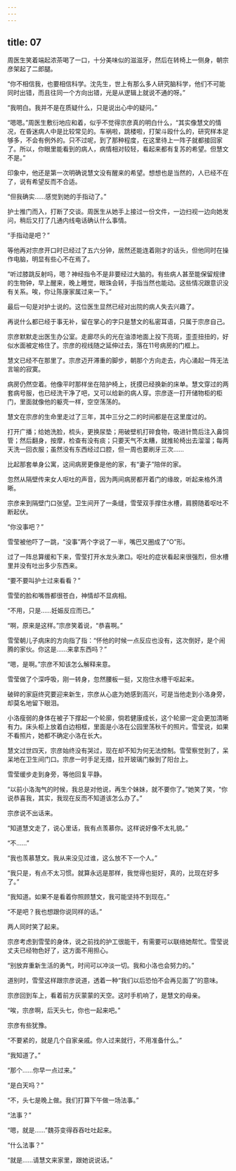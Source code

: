 ```yaml
---
---
---
```

title: 07
---




周医生笑着端起浓茶喝了一口，十分美味似的滋滋牙，然后在转椅上一侧身，朝宗彦架起了二郎腿。

“你不相信我，也要相信科学。沈先生，世上有那么多人研究脑科学，他们不可能同时出错，而且往同一个方向出错，光是从逻辑上就说不通的呀。”

“我明白。我并不是在质疑什么，只是说出心中的疑问。”

“嗯嗯。”周医生敷衍地应和着，似乎不觉得宗彦真的明白什么，“其实像慧文的情况，在昏迷病人中是比较常见的。车祸啦，跳楼啦，打架斗殴什么的，研究样本足够多，不会有例外的。只不过呢，到了那种程度，在这里待上一阵子就都接回家了。所以，你眼里能看到的病人，病情相对较轻，看起来都有复苏的希望。但慧文不是。”

印象中，他还是第一次明确说慧文没有醒来的希望。想想也是当然的，人已经不在了，说有希望反而不合适。

“但我确实……感觉到她的手指动了。”

护士推门而入，打断了交谈。周医生从她手上接过一份文件，一边扫视一边向她发问，稍后又打了几通内线电话确认什么事情。

“手指动是吧？”

等他再对宗彦开口时已经过了五六分钟，居然还能连着刚才的话头，但他同时在操作电脑，明显有些心不在焉了。

“听过膝跳反射吗，嗯？神经指令不是非要经过大脑的。有些病人甚至能保留规律的生物钟，早上醒来，晚上睡觉，眼珠会转，手指当然也能动。这些情况跟意识没有关系。唉，你让陈康家属过来一下。”

最后一句是对护士说的。这位医生显然已经对出院的病人失去兴趣了。

再说什么都已经于事无补，留在掌心的字只是慧文的私密耳语，只属于宗彦自己。

宗彦默默走出医生办公室。走廊尽头的光在油漆地面上投下亮斑，歪歪扭扭的，好似水面被定格住了。宗彦的视线随之延伸过去，落在11号病房的门框上。

慧文已经不在那里了。宗彦迈开滞重的脚步，朝那个方向走去，内心涌起一阵无法言喻的寂寞。

病房仍然空着。他像平时那样坐在陪护椅上，抚摸已经换新的床单。慧文穿过的两套病号服，也已经洗干净了吧，又可以给新的病人穿。宗彦逐一打开储物柜的柜门，里面就像他的躯壳一样，空空荡荡的。

慧文在宗彦的生命里走过了三年，其中三分之二的时间都是在这里度过的。

打开广播；给她洗脸，梳头，更换尿垫；用破壁机打碎食物，吸进针筒后注入鼻饲管；然后翻身，按摩，检查有没有痰；只要天气不太糟，就推轮椅出去溜溜；每两天洗一回衣服；虽然没有东西经过口腔，但一周也要刷牙三次……

比起那套单身公寓，这间病房更像是他的家，有“妻子”陪伴的家。

忽然从隔壁传来女人呕吐的声音，因为两间病房都开着门的缘故，听起来格外清晰。

宗彦来到隔壁门口张望。卫生间开了一条缝，雪莹双手撑住水槽，肩膀随着呕吐不断起伏。

“你没事吧？”

雪莹被他吓了一跳，“没事”两个字说了一半，嘴巴又圈成了“O”形。

过了一阵总算缓和下来，雪莹打开水龙头漱口。呕吐的症状看起来很强烈，但水槽里并没有吐出多少东西来。

“要不要叫护士过来看看？”

雪莹的脸和嘴唇都很苍白，神情却不显病相。

“不用，只是……妊娠反应而已。”

“啊，原来是这样。”宗彦笑着说，“恭喜啊。”

雪莹朝儿子病床的方向指了指：“怀他的时候一点反应也没有，这次倒好，是个闹腾的家伙。你这是……来拿东西吗？”

“嗯，是啊。”宗彦不知该怎么解释来意。

雪莹做了个深呼吸，刚一转身，忽然腰板一挺，又抱住水槽干呕起来。

破碎的家庭终究要迎来新生，宗彦从心底为她感到高兴，可是当他走到小洛身旁，却莫名地留下眼泪。

小洛瘦弱的身体在被子下撑起一个轮廓，倘若健康成长，这个轮廓一定会更加清晰有力。床头柜上放着白边相框，里面是小洛在公园里荡秋千的照片。雪莹说，如果不看照片，她都不确定小洛在长大。

慧文过世四天，宗彦始终没有哭过，现在却不知为何无法控制。雪莹察觉到了，呆呆地在卫生间门口。宗彦一时手足无措，拉开玻璃门躲到了阳台上。

雪莹缓步走到身旁，等他回复平静。

“以前小洛淘气的时候，我总是对他说，再生个妹妹，就不要你了。”她笑了笑，“你说恭喜我，其实，我现在反而不知道该怎么办了。”

宗彦说不出话来。

“知道慧文走了，说心里话，我有点羡慕你。这样说好像不太礼貌。”

“不……”

“我也羡慕慧文。我从来没见过谁，这么放不下一个人。”

“我只是，有点不太习惯。就算永远是那样，我觉得也挺好，真的，比现在好多了。”

“我知道。如果不是看着你照顾慧文，我可能坚持不到现在。”

“不是吧？我也想跟你说同样的话。”

两人同时笑了起来。

宗彦考虑到雪莹的身体，说之前找的护工很能干，有需要可以联络她帮忙。雪莹说丈夫已经物色好了，这方面不用担心。

“别放弃重新生活的勇气，时间可以冲淡一切。我和小洛也会努力的。”

道别时，雪莹这样跟宗彦说道，透着一种“我们以后恐怕不会再见面了”的意味。

宗彦回到车上，看着前方灰蒙蒙的天空。这时手机响了，是慧文的母亲。

“唉，宗彦啊，后天头七，你也一起来吧。”

宗彦有些犹豫。

“不要紧的，就是几个自家亲戚。你人过来就行，不用准备什么。”

“我知道了。”

“那个……你早一点过来。”

“是白天吗？”

“不，头七是晚上做。我们打算下午做一场法事。”

“法事？”

“嗯，就是……”魏芬变得吞吞吐吐起来。

“什么法事？”

“就是……请慧文来家里，跟她说说话。”